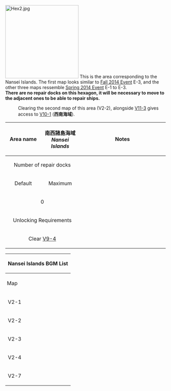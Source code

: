 [[File:Hex2.jpg|thumb|230x230px]]
This is the area corresponding to the Nansei Islands. The first map looks similar to [[Fall 2014 Event]] E-3, and the other three maps ressemble [[Spring 2014 Event]] E-1 to E-3. <br>
'''There are no repair docks on this hexagon, it will be necessary to move to the adjacent ones to be able to repair ships.<br>'''
:Clearing the second map of this area (V2-2), alongside [[Kancolle Kai:Sandbox/Area 11#/V11-3|V11-3]] gives access to [[KanColle Kai:Sandbox/Area 10#/V10-1|V10-1]] ('''西南海域''').

{| class="wikitable" style="width:99%;margin:5px;"
!style="width:125px;"|Area name
|style="text-align:center; width:125px;" |南西諸島海域<br>''Nansei Islands''

! colspan="2" style="text-align:center;width:400px;" |Notes
|-
! colspan="2" style="text-align:center; " |Number of repair docks
| colspan="2" rowspan="7" style="vertical-align:text-top; margin:0px;"|
|-
! style="text-align:center;" |Default
! style="text-align:center;" |Maximum
|-
| colspan="2" style="text-align:center; " |0
|-
! colspan="2" style="text-align:center;" |Unlocking Requirements<br>
|-
| colspan="2" style="text-align:center; " |Clear [[Kancolle Kai:Sandbox/Area 9#/V9-4|V9-4]] 
|}
{| class="mw-collapsible mw-collapsed wikitable" style="text-align:center;width:100%"
!colspan="6"|<h4 style="margin:0;text-align:center">Nansei Islands BGM List</h4>
|-
!style="padding: 5px"|Map
!Overworld
!Normal Node (Day Battle)
!Normal Node (Night Battle)
!Boss Node (Day Battle)
!Boss Node (Night Battle)
|-
!V2-1
|rowspan=2|第三十駆逐隊、抜錨準備！<br>''30th Destroyer Division, prepare to sortie!''
|rowspan=2|第五戦隊の出撃<br>''Sortie of the Fifth Squad''
|rowspan=4|我、夜戦に突入す！<br>''Rush into the Night Battle!''
|colspan=2|全艦娘、突撃！<br>''All Shipgirls, Attack!''
|-
!V2-2
|colspan=2 rowspan=2|敵大型超弩級戦艦を叩け！<br>''Assault the Enemy's Super Dreadnought!''
|-
!V2-3
|特型駆逐艦<br>''Special-type Destroyer''
|rowspan=2|索敵機、発艦始め！<br>''Scout Planes, Take Off!''
|-
!V2-4
|吹雪、出撃す<br>''Fubuki, Sortieing!''
|colspan=2 rowspan=2|出撃！第八艦隊<br>''Sortie! 8th Division''
|-
!V2-7
|艦隊の再集結<br>Regathering of the Fleet
|colspan=2|第五戦隊の出撃<br>''Sortie of the Fifth Squad''
|}
{{Map/Tabs|prefix=Sandbox}}


{{VitaAreaPortal}}